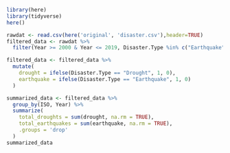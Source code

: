 ```r
library(here)
library(tidyverse)
here()

rawdat <- read.csv(here('original', 'disaster.csv'),header=TRUE)
filtered_data <- rawdat %>%
  filter(Year >= 2000 & Year <= 2019, Disaster.Type %in% c("Earthquake", "Drought"))


```

```r
filtered_data <- filtered_data %>%
  mutate(
    drought = ifelse(Disaster.Type == "Drought", 1, 0),
    earthquake = ifelse(Disaster.Type == "Earthquake", 1, 0)
  )

```

```r
summarized_data <- filtered_data %>%
  group_by(ISO, Year) %>%
  summarize(
    total_droughts = sum(drought, na.rm = TRUE),
    total_earthquakes = sum(earthquake, na.rm = TRUE),
    .groups = 'drop'
  )
summarized_data
```